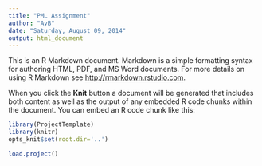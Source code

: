 ```yaml
---
title: "PML Assignment"
author: "AvB"
date: "Saturday, August 09, 2014"
output: html_document
---
```


This is an R Markdown document. Markdown is a simple formatting syntax for authoring HTML, PDF, and MS Word documents. For more details on using R Markdown see <http://rmarkdown.rstudio.com>.

When you click the **Knit** button a document will be generated that includes both content as well as the output of any embedded R code chunks within the document. You can embed an R code chunk like this:

```r
library(ProjectTemplate)
library(knitr)
opts_knit$set(root.dir='..')
```



```r

load.project()
```

